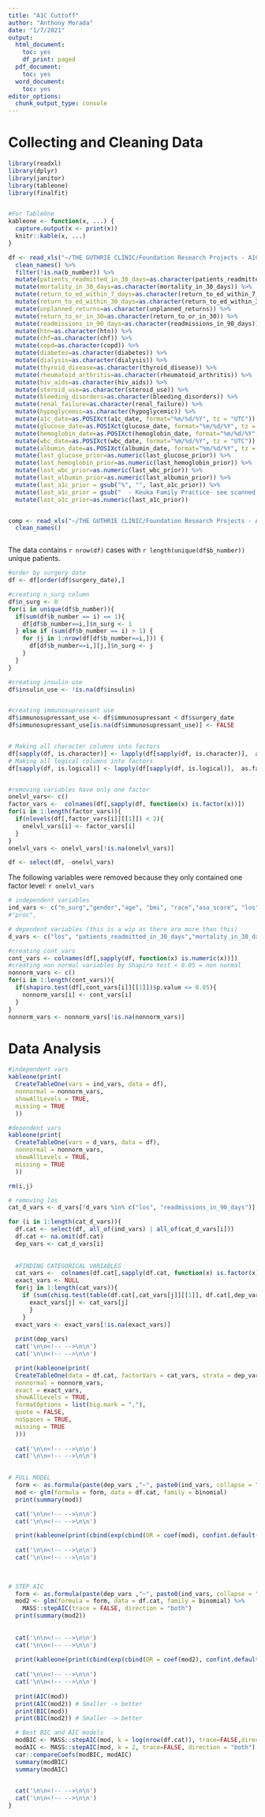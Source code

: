 ```yaml
---
title: "A1C Cuttoff"
author: "Anthony Morada"
date: "1/7/2021"
output:
  html_document:
    toc: yes
    df_print: paged
  pdf_document:
    toc: yes
  word_document:
    toc: yes
editor_options:
  chunk_output_type: console
---
```

# Collecting and Cleaning Data
```r

library(readxl)
library(dplyr)
library(janitor)
library(tableone)
library(finalfit)


#For TableOne
kableone <- function(x, ...) {
  capture.output(x <- print(x))
  knitr::kable(x, ...)
}

df <- read_xls("~/THE GUTHRIE CLINIC/Foundation Research Projects - A1C Cut-Point for Joint Arthroplasty/Data/Ortho_Morada.xls", sheet = 1)  %>%
  clean_names() %>%
  filter(!is.na(b_number)) %>%
  mutate(patients_readmitted_in_30_days=as.character(patients_readmitted_in_30_days)) %>%
  mutate(mortality_in_30_days=as.character(mortality_in_30_days)) %>%
  mutate(return_to_ed_within_7_days=as.character(return_to_ed_within_7_days)) %>%
  mutate(return_to_ed_within_30_days=as.character(return_to_ed_within_30_days)) %>%
  mutate(unplanned_returns=as.character(unplanned_returns)) %>%
  mutate(return_to_or_in_30=as.character(return_to_or_in_30)) %>%
  mutate(readmissions_in_90_days=as.character(readmissions_in_90_days)) %>%
  mutate(htn=as.character(htn)) %>%
  mutate(chf=as.character(chf)) %>%
  mutate(copd=as.character(copd)) %>%
  mutate(diabetes=as.character(diabetes)) %>%
  mutate(dialysis=as.character(dialysis)) %>%
  mutate(thyroid_disease=as.character(thyroid_disease)) %>%
  mutate(rheumatoid_arthritis=as.character(rheumatoid_arthritis)) %>%
  mutate(hiv_aids=as.character(hiv_aids)) %>%
  mutate(steroid_use=as.character(steroid_use)) %>%
  mutate(bleeding_disorders=as.character(bleeding_disorders)) %>%
  mutate(renal_failure=as.character(renal_failure)) %>%
  mutate(hypoglycemic=as.character(hypoglycemic)) %>%
  mutate(a1c_date=as.POSIXct(a1c_date, format="%m/%d/%Y", tz = "UTC")) %>%
  mutate(glucose_date=as.POSIXct(glucose_date, format="%m/%d/%Y", tz = "UTC")) %>%
  mutate(hemoglobin_date=as.POSIXct(hemoglobin_date, format="%m/%d/%Y", tz = "UTC")) %>%
  mutate(wbc_date=as.POSIXct(wbc_date, format="%m/%d/%Y", tz = "UTC")) %>%
  mutate(albumin_date=as.POSIXct(albumin_date, format="%m/%d/%Y", tz = "UTC")) %>%
  mutate(last_glucose_prior=as.numeric(last_glucose_prior)) %>%
  mutate(last_hemoglobin_prior=as.numeric(last_hemoglobin_prior)) %>%
  mutate(last_wbc_prior=as.numeric(last_wbc_prior)) %>%
  mutate(last_albumin_prior=as.numeric(last_albumin_prior)) %>%
  mutate(last_a1c_prior = gsub("%", "", last_a1c_prior)) %>%
  mutate(last_a1c_prior = gsub("  - Keuka Family Practice- see scanned doc.", "", last_a1c_prior)) %>%
  mutate(last_a1c_prior=as.numeric(last_a1c_prior)) 


comp <- read_xls("~/THE GUTHRIE CLINIC/Foundation Research Projects - A1C Cut-Point for Joint Arthroplasty/Data/Ortho_Morada.xls",sheet = 2) %>%
  clean_names() 



```   

The data contains `r nrow(df)` cases with `r length(unique(df$b_number))` unique patients.  

```r

#order by surgery date
df <- df[order(df$surgery_date),]

#creating n_surg column
df$n_surg <- 0
for(i in unique(df$b_number)){
  if(sum(df$b_number == i) == 1){
    df[df$b_number==i,]$n_surg <- 1
  } else if (sum(df$b_number == i) > 1) {
    for (j in 1:nrow(df[df$b_number==i,])) {
      df[df$b_number==i,][j,]$n_surg <- j
    }
  }
}

#creating insulin use
df$insulin_use <- !is.na(df$insulin)


#creating immunosupressant use
df$immunosupressant_use <- df$immunosupressant < df$surgery_date
df$immunosupressant_use[is.na(df$immunosupressant_use)] <- FALSE


# Making all character columns into factors
df[sapply(df, is.character)] <- lapply(df[sapply(df, is.character)],  as.factor)
# Making all logical columns into factors
df[sapply(df, is.logical)] <- lapply(df[sapply(df, is.logical)],  as.factor)


#removing variables have only one factor
onelvl_vars<- c()
factor_vars <-  colnames(df[,sapply(df, function(x) is.factor(x))])
for(i in 1:length(factor_vars)){
  if(nlevels(df[,factor_vars[i]][[1]]) < 2){
    onelvl_vars[i] <- factor_vars[i]
  }
}
onelvl_vars <- onelvl_vars[!is.na(onelvl_vars)]

df <- select(df, -onelvl_vars)

```

The following variables were removed because they only contained one factor level: `r onelvl_vars` 

```r
# independent variables
ind_vars <- c("n_surg","gender","age", "bmi", "race","asa_score", "los", "operation_length", "htn", "chf", "copd", "thyroid_disease", "rheumatoid_arthritis", "hiv_aids", "steroid_use", "bleeding_disorders", "renal_failure", "immunosupressant_use", "insulin_use", "last_a1c_prior",  "last_glucose_prior", "last_hemoglobin_prior","last_wbc_prior","last_albumin_prior")
#"proc",

# dependent variables (this is a wip as there are more than this)
d_vars <- c("los", "patients_readmitted_in_30_days","mortality_in_30_days", "return_to_ed_within_7_days", "return_to_ed_within_30_days", "return_to_or_in_30", "readmissions_in_90_days")

#creating cont_vars
cont_vars <- colnames(df[,sapply(df, function(x) is.numeric(x))])
#creating non normal variables by Shapiro test < 0.05 = non normal
nonnorm_vars <- c()
for(i in 1:length(cont_vars)){
  if(shapiro.test(df[,cont_vars[i]][[1]])$p.value <= 0.05){
    nonnorm_vars[i] <- cont_vars[i]
  }
}
nonnorm_vars <- nonnorm_vars[!is.na(nonnorm_vars)]


```

# Data Analysis  
```r
#independent vars
kableone(print(
  CreateTableOne(vars = ind_vars, data = df), 
  nonnormal = nonnorm_vars,
  showAllLevels = TRUE,
  missing = TRUE
  ))

#dependent vars
kableone(print(
  CreateTableOne(vars = d_vars, data = df), 
  nonnormal = nonnorm_vars,
  showAllLevels = TRUE,
  missing = TRUE
  ))

```

```r
rm(i,j)
```


```r
# removing los
cat_d_vars <- d_vars[!d_vars %in% c("los", "readmissions_in_90_days")]  

for (i in 1:length(cat_d_vars)){
  df.cat <- select(df, all_of(ind_vars) | all_of(cat_d_vars[i]))
  df.cat <- na.omit(df.cat)
  dep_vars <- cat_d_vars[i]
  
  
  #FINDING CATEGORICAL VARIABLES
  cat_vars <-  colnames(df.cat[,sapply(df.cat, function(x) is.factor(x))])
  exact_vars <- NULL
  for(j in 1:length(cat_vars)){
    if (sum(chisq.test(table(df.cat[,cat_vars[j]][[1]], df.cat[,dep_vars][[1]]))$expected < 5)){
      exact_vars[j] <- cat_vars[j]
      }
    }
  exact_vars <- exact_vars[!is.na(exact_vars)]
  
  print(dep_vars)
  cat('\n\n<!-- -->\n\n')
  cat('\n\n<!-- -->\n\n')

  print(kableone(print(
  CreateTableOne(data = df.cat, factorVars = cat_vars, strata = dep_vars, argsExact = list(workspace = 2 * 10^5, simulate.p.value = TRUE)),
  nonnormal = nonnorm_vars, 
  exact = exact_vars, 
  showAllLevels = TRUE, 
  formatOptions = list(big.mark = ","), 
  quote = FALSE, 
  noSpaces = TRUE,
  missing = TRUE
  )))
  
  cat('\n\n<!-- -->\n\n')
  cat('\n\n<!-- -->\n\n')

  
# FULL MODEL
  form <- as.formula(paste(dep_vars ,"~", paste0(ind_vars, collapse = " + ")))
  mod <- glm(formula = form, data = df.cat, family = binomial) 
  print(summary(mod))

  cat('\n\n<!-- -->\n\n')
  cat('\n\n<!-- -->\n\n')

  print(kableone(print(cbind(exp(cbind(OR = coef(mod), confint.default(mod))), P=summary(mod)$coefficients[,4]))))
  
  cat('\n\n<!-- -->\n\n')
  cat('\n\n<!-- -->\n\n')

  
  
# STEP AIC
  form <- as.formula(paste(dep_vars ,"~", paste0(ind_vars, collapse = " + ")))
  mod2 <- glm(formula = form, data = df.cat, family = binomial) %>%
    MASS::stepAIC(trace = FALSE, direction = "both")
  print(summary(mod2))
  
  
  cat('\n\n<!-- -->\n\n')
  cat('\n\n<!-- -->\n\n')
  
  print(kableone(print(cbind(exp(cbind(OR = coef(mod2), confint.default(mod2))), P=summary(mod2)$coefficients[,4]))))
  
  cat('\n\n<!-- -->\n\n')
  cat('\n\n<!-- -->\n\n')
  
  print(AIC(mod))
  print(AIC(mod2)) # Smaller -> better
  print(BIC(mod))
  print(BIC(mod2)) # Smaller -> better

  # Best BIC and AIC models
  modBIC <- MASS::stepAIC(mod, k = log(nrow(df.cat)), trace=FALSE,direction="both")
  modAIC <- MASS::stepAIC(mod, k = 2, trace=FALSE, direction = "both")
  car::compareCoefs(modBIC, modAIC)
  summary(modBIC)
  summary(modAIC)

  
  cat('\n\n<!-- -->\n\n')
  cat('\n\n<!-- -->\n\n')
}



```
